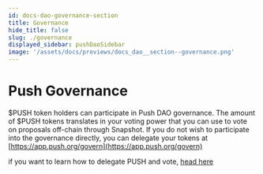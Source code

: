 ```yaml
---
id: docs-dao-governance-section
title: Governance
hide_title: false
slug: ./governance
displayed_sidebar: pushDaoSidebar
image: '/assets/docs/previews/docs_dao__section--governance.png'
---
```


# Push Governance

$PUSH token holders can participate in Push DAO governance. The amount of $PUSH tokens translates in your voting power that you can use to vote on proposals off-chain through Snapshot. If you do not wish to participate into the governance directly, you can delegate your tokens at [https://app.push.org/govern](https://app.push.org/govern)

if you want to learn how to delegate PUSH and vote, [head here](https://app.charmverse.io/push-dao/push-dao-voting-processes-2939061717185407)
